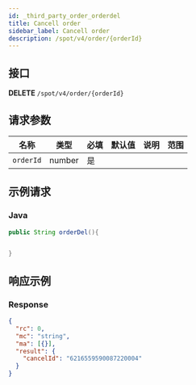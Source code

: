 ```yaml
---
id: _third_party_order_orderdel
title: Cancell order
sidebar_label: Cancell order
description: /spot/v4/order/{orderId}
---
```


## 接口

**DELETE** `/spot/v4/order/{orderId}`

## 请求参数

| 名称      | 类型   | 必填 | 默认值 | 说明 | 范围 |
| --------- | ------ | ---- | ------ | ---- | ---- |
| `orderId` | number | 是   |        |      |      |

## 示例请求

### Java

```java
public String orderDel(){


}
```

## 响应示例

### Response

```json
{
  "rc": 0,
  "mc": "string",
  "ma": [{}],
  "result": {
    "cancelId": "6216559590087220004"
  }
}
```
